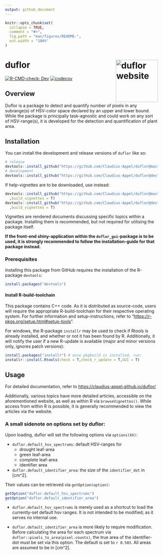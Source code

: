 ```yaml
---
output: github_document
---
```


<!-- README.md is generated from README.Rmd. Please edit that file -->

```r
knitr::opts_chunk$set(
  collapse = TRUE,
  comment = "#>",
  fig.path = "man/figures/README-",
  out.width = "100%"
)
```

# duflor <a href="https://github.com/Claudius-Appel/duflor/"><img src="man/figures/logo.png" alt="duflor website" align="right" height="139"/></a>

<!-- badges: start -->

[![R-CMD-check: Dev](https://github.com/Claudius-Appel/duflor/actions/workflows/R-CMD-check.yaml/badge.svg?branch=dev)](https://github.com/Claudius-Appel/duflor/actions/workflows/R-CMD-check.yaml) [![codecov](https://codecov.io/gh/Claudius-Appel/duflor/branch/master/graph/badge.svg)](https://app.codecov.io/gh/Claudius-Appel/duflor?branch=master)

<!-- badges: end -->

## Overview

Duflor is a package to detect and quantify number of pixels in any subrange(s) of HSV-color space declared by an upper and lower bound. While the package is principally task-agnostic and could work on any sort of HSV-range(s), it is developed for the detection and quantification of plant area.

## Installation

You can install the development and release versions of `duflor` like so:

``` r
# release
devtools::install_github("https://github.com/Claudius-Appel/duflor@master")
# development
devtools::install_github("https://github.com/Claudius-Appel/duflor@dev")
```

If help-vignettes are to be downloaded, use instead:

``` r
devtools::install_github("https://github.com/Claudius-Appel/duflor@master"
  ,build_vignettes = T)
devtools::install_github("https://github.com/Claudius-Appel/duflor@dev"
  ,build_vignettes = T)
```

Vignettes are rendered documents discussing specific topics within a package. Installing them is recommended, but not required for utilising the package itself.

**If the front-end shiny-application within the `duflor_gui`-package is to be used, it is strongly recommended to follow the installation-guide for that package instead.**

### Prerequisites

Installing this package from GitHub requires the installation of the R-package `devtools`:

``` r
install.packages("devtools")
```

#### Install R-build-toolchain {#install-rbuild-chain}

This package contains C++ code. As it is distributed as source-code, users will require the appropriate R-build-toolchain for their respective operating system. For further information and setup-instructions, refer to "<https://r-pkgs.org/setup.html#setup-tools>".

For windows, the R-package `installr` may be used to check if Rtools is already installed, and whether or not it has been found by R. Additionally, it will notify the user if a new R-update is available (major and minor versions only, ignores patch versions):

``` r
install.packages("installr") # once pkgbuild is installed, run: 
installr::install.Rtools(check = T,check_r_update = T,GUI = T)
```

###  {data-link="Installation-steps"}

## Usage

For detailed documentation, refer to <https://claudius-appel.github.io/duflor/>

Additionally, various topics have more detailed articles, accessible on the aforementioned website, as well as within R via `browseVignettes()`. While access from within R is possible, it is generally recommended to view the articles via the website.

### A small sidenote on options set by duflor:

Upon loading, duflor will set the following options via `options(XX)`:

-   `duflor.default_hsv_spectrums`: default HSV-ranges for
    -   drought leaf-area
    -   green leaf-area
    -   complete leaf-area
    -   identifier area
-   `duflor.default_identifier_area`: the size of the `identifier_dot` in [cm\^2].

Their values can be retrieved via `getOption(option)`:

``` r
getOption("duflor.default_hsv_spectrums")
getOption("duflor.default_identifier_area")
```

-   `duflor.default_hsv_spectrums` is merely used as a shortcut to load the currently-set default hsv ranges. It is not intended to be modified; as it serves no internal use.

-   `duflor.default_identifier_area` is more likely to require modification. Before calculating the area for each spectrum via `duflor::pixels_to_area(pixel.counts)`, the true area of the identifier-dot must be set via this option. The default is set to `r 0.503`. All areas are assumed to be in [cm\^2].
